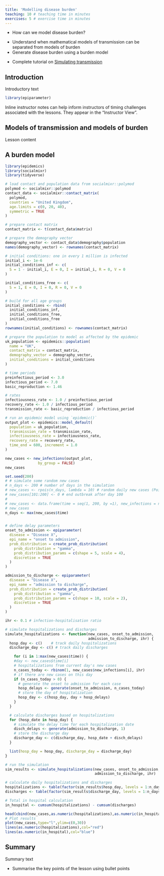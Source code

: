 ```yaml
---
title: 'Modelling disease burden'
teaching: 10 # teaching time in minutes
exercises: 5 # exercise time in minutes
---
```


:::::::::::::::::::::::::::::::::::::: questions 

- How can we model disease burden?

::::::::::::::::::::::::::::::::::::::::::::::::

::::::::::::::::::::::::::::::::::::: objectives

- Understand when mathematical models of transmission can be separated from models of burden
- Generate disease burden using a burden model

::::::::::::::::::::::::::::::::::::::::::::::::

::::::::::::::::::::::::::::::::::::: prereq

+ Complete tutorial on [Simulating transmission](../episodes/simulating-transmission.md)

:::::::::::::::::::::::::::::::::


## Introduction

Introductory text


```r
library(epiparameter)
```


:::::::::::::::::::::::::::::::::::::::::::::::::::::::::::::::::::: instructor

Inline instructor notes can help inform instructors of timing challenges
associated with the lessons. They appear in the "Instructor View".


::::::::::::::::::::::::::::::::::::::::::::::::::::::::::::::::::::::::::::::::


## Models of transmission and models of burden

Lesson content




## A burden model

```r
library(epidemics)
library(socialmixr)
library(tidyverse)

# load contact and population data from socialmixr::polymod
polymod <- socialmixr::polymod
contact_data <- socialmixr::contact_matrix(
  polymod,
  countries = "United Kingdom",
  age.limits = c(0, 20, 40),
  symmetric = TRUE
)

# prepare contact matrix
contact_matrix <- t(contact_data$matrix)

# prepare the demography vector
demography_vector <- contact_data$demography$population
names(demography_vector) <- rownames(contact_matrix)

# initial conditions: one in every 1 million is infected
initial_i <- 1e-6
initial_conditions_inf <- c(
  S = 1 - initial_i, E = 0, I = initial_i, R = 0, V = 0
)

initial_conditions_free <- c(
  S = 1, E = 0, I = 0, R = 0, V = 0
)

# build for all age groups
initial_conditions <- rbind(
  initial_conditions_inf,
  initial_conditions_free,
  initial_conditions_free
)
rownames(initial_conditions) <- rownames(contact_matrix)

# prepare the population to model as affected by the epidemic
uk_population <- epidemics::population(
  name = "UK",
  contact_matrix = contact_matrix,
  demography_vector = demography_vector,
  initial_conditions = initial_conditions
)

# time periods
preinfectious_period <- 3.0
infectious_period <- 7.0
basic_reproduction <- 1.46

# rates
infectiousness_rate <- 1.0 / preinfectious_period
recovery_rate <- 1.0 / infectious_period
transmission_rate <- basic_reproduction / infectious_period

# run an epidemic model using `epidemic()`
output_plot <- epidemics::model_default(
  population = uk_population,
  transmission_rate = transmission_rate,
  infectiousness_rate = infectiousness_rate,
  recovery_rate = recovery_rate,
  time_end = 600, increment = 1.0
)

new_cases <- new_infections(output_plot,
               by_group = FALSE)
new_cases
```



```r
set.seed(200)
# # simulate some random new cases
# n_days <- 200 # number of days in the simulation
# new_cases <- rpois(n_days, lambda = 10) # random daily new cases (Poisson distributed)
# new_cases[101:200] <- 0 # end outbreak after day 100
# 
# new_cases <- data.frame(time = seq(1, 200, by =1), new_infections = new_cases)
# new_cases
n_days <- max(new_cases$time)


# define delay parameters
onset_to_admission <- epiparameter(
  disease = "Disease X",
  epi_name = "onset to admission",
  prob_distribution = create_prob_distribution(
    prob_distribution = "gamma",
    prob_distribution_params = c(shape = 5, scale = 4),
    discretise = TRUE
  )
)

admission_to_discharge <- epiparameter(
  disease = "Disease X",
  epi_name = "admission to discharge",
  prob_distribution = create_prob_distribution(
    prob_distribution = "gamma",
    prob_distribution_params = c(shape = 10, scale = 2),
    discretise = TRUE
  )
)

ihr <- 0.1 # infection-hospitalisation ratio

# simulate hospitalizations and discharges
simulate_hospitalizations <- function(new_cases, onset_to_admission,
                                      admission_to_discharge, ihr) {
  hosp_day <- c()    # track daily hospitalizations
  discharge_day <- c() # track daily discharges

    for (i in 1:max(new_cases$time)) {
    #day <- new_cases$time[i]
    # hospitalizations from current day's new cases
    n_cases_today <- rbinom(1, new_cases$new_infections[i], ihr)
    # if there are new cases on this day
    if (n_cases_today > 0) {
      # generate the onset to admission for each case
      hosp_delays <- generate(onset_to_admission, n_cases_today)
      # store the day of hospitalization
      hosp_day <- c(hosp_day, day + hosp_delays)
    }
  }

  # calculate discharges based on hospitalizations
  for (hosp_date in hosp_day) {
    # simulate the delay time for each hospitalization date
    disch_delays <- generate(admission_to_discharge, 1)
    # store the discharge day
    discharge_day <- c(discharge_day, hosp_date + disch_delays)
  }

  list(hosp_day = hosp_day, discharge_day = discharge_day)
}

# run the simulation
sim_results <- simulate_hospitalizations(new_cases, onset_to_admission,
                                         admission_to_discharge, ihr)

# calculate daily hospitalizations and discharges
hospitalizations <- table(factor(sim_results$hosp_day, levels = 1:n_days))
discharges <- table(factor(sim_results$discharge_day, levels = 1:n_days))

# Total in hospital calculation
in_hospital <- cumsum(hospitalizations) - cumsum(discharges)

head(cbind(new_cases,as.numeric(hospitalizations),as.numeric(in_hospital)))
# Plot results
plot(new_cases,type="l",ylim=c(0,30))
lines(as.numeric(hospitalizations),col="red")
lines(as.numeric(in_hospital),col="blue")
```



## Summary

Summary text



::::::::::::::::::::::::::::::::::::: keypoints 

- Summarise the key points of the lesson using bullet points


::::::::::::::::::::::::::::::::::::::::::::::::

